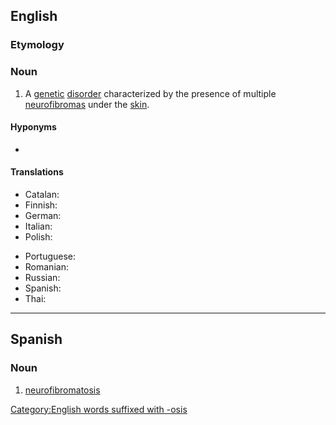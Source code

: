 ==English==
{{wikipedia}}

===Etymology===
{{suffix|en|neurofibroma|osis}}

===Noun===
{{en-noun|~|neurofibromatoses}}

# {{lb|en|medicine}} A [[genetic]] [[disorder]] characterized by the presence of multiple [[neurofibroma]]s under the [[skin]].

====Hyponyms====
* {{l|en|von Recklinghausen disease}}

====Translations====
{{trans-top|genetic disorder}}
* Catalan: {{t|ca|neurofibromatosi|f}}
* Finnish: {{t-needed|fi}}
* German: {{t|de|Neurofibromatose|f}}
* Italian: {{t+|it|neurofibromatosi|f}}
* Polish: {{t-needed|pl}}
{{trans-mid}}
* Portuguese: {{t-needed|pt}}
* Romanian: {{t-needed|ro}}
* Russian: {{t-needed|ru}}
* Spanish: {{t|es|neurofibromatosis|f}}
* Thai: {{t|th|แสนปม}}
{{trans-bottom}}

[[Category:English words suffixed with -osis]]

----

==Spanish==
{{wikipedia|lang=es}}

===Noun===
{{es-noun|f}}

# {{lb|es|medicine}} [[#English|neurofibromatosis]]
